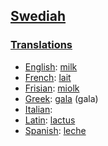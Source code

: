 ==[[Swediah]]==
===[[Translation]]s===

*[[English]]: [[milk]]
*[[French]]: [[lait]]
*[[Frisian]]: [[miolk]]
*[[Greek]]: [[gala]] (gala)
*[[Italian]]:
*[[Latin]]: [[lactus]]
*[[Spanish]]: [[leche]]